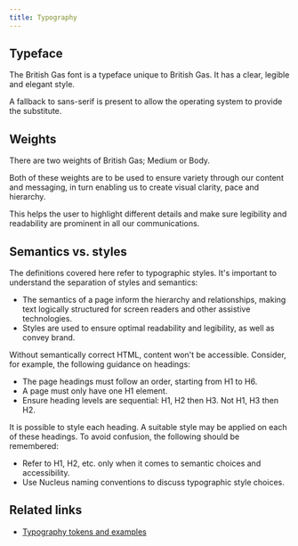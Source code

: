 ```yaml
---
title: Typography
---
```


## Typeface

<div class="purpose">
The British Gas font is a typeface unique to British Gas. It has a clear, legible and elegant style.
</div>

A fallback to sans-serif is present to allow the operating system to provide the substitute.

## Weights

There are two weights of British Gas; Medium or Body.

Both of these weights are to be used to ensure variety through our content and messaging, in turn enabling us to create visual clarity, pace and hierarchy.

This helps the user to highlight different details and make sure legibility and readability are prominent in all our communications.

## Semantics vs. styles

The definitions covered here refer to typographic styles. It's important to understand the separation of styles and semantics:

- The semantics of a page inform the hierarchy and relationships, making text logically structured for screen readers and other assistive technologies.
- Styles are used to ensure optimal readability and legibility, as well as convey brand.

Without semantically correct HTML, content won't be accessible. Consider, for example, the following guidance on headings:

- The page headings must follow an order, starting from H1 to H6.
- A page must only have one H1 element.
- Ensure heading levels are sequential: H1, H2 then H3. Not H1, H3 then H2.

It is possible to style each heading. A suitable style may be applied on each of these headings. To avoid confusion, the following should be remembered:

- Refer to H1, H2, etc. only when it comes to semantic choices and accessibility.
- Use Nucleus naming conventions to discuss typographic style choices.

## Related links

- [Typography tokens and examples](/guidelines/tokens/#typography)
